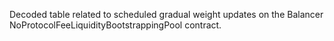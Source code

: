 Decoded table related to scheduled gradual weight updates on the Balancer NoProtocolFeeLiquidityBootstrappingPool contract.
